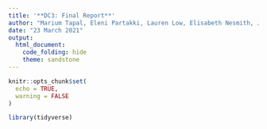 ```yaml
---
title: '**DC3: Final Report**'
author: "Marium Tapal, Eleni Partakki, Lauren Low, Elisabeth Nesmith, Joyce Huang"
date: "23 March 2021"
output: 
  html_document:
    code_folding: hide
    theme: sandstone
---
```


```r
knitr::opts_chunk$set(
  echo = TRUE,
  warning = FALSE
)
```

```r
library(tidyverse)
```

